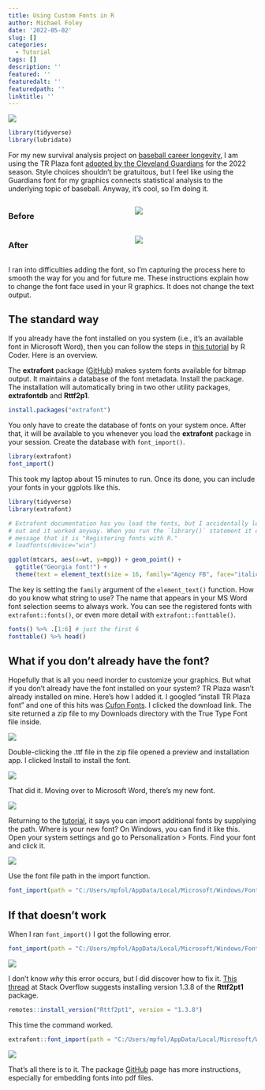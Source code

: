 ```yaml
---
title: Using Custom Fonts in R
author: Michael Foley
date: '2022-05-02'
slug: []
categories:
  - Tutorial
tags: []
description: ''
featured: ''
featuredalt: ''
featuredpath: ''
linktitle: ''
---
```


![](https://mpfoley73.netlify.app/post/2022-05-02-using-custom-fonts-in-r/images/Screenshot 2022-05-20 041959.png)

```r
library(tidyverse)
library(lubridate)
```

For my new survival analysis project on [baseball career longevity](https://mpfoley73.github.io/baseball-survival/), I am using the TR Plaza font [adopted by the Cleveland Guardians](https://www.cleveland.com/entertainment/2022/04/cleveland-guardians-adopt-refreshed-design-look-to-go-with-new-name.html) for the 2022 season. Style choices shouldn't be gratuitous, but I feel like using the Guardians font for my graphics connects statistical analysis to the underlying topic of baseball. Anyway, it's cool, so I'm doing it.


:::: {style="display: grid; grid-template-columns: 1fr 1fr; grid-column-gap: 10px;"}

::: {}
### Before

![](./images/plot_before.png)
:::

::: {}
### After

![](./images/plot_after.png)
:::

::::

I ran into difficulties adding the font, so I'm capturing the process here to smooth the way for you and for future me. These instructions explain how to change the font face used in your R graphics. It does not change the text output.

## The standard way

If you already have the font installed on you system (i.e., it's an available font in Microsoft Word), then you can follow the steps in [this tutorial](https://r-coder.com/custom-fonts-r/) by R Coder. Here is an overview.

The **extrafont** package ([GitHub](https://github.com/wch/extrafont)) makes system fonts available for bitmap output. It maintains a database of the font metadata. Install the package. The installation will automatically bring in two other utility packages, **extrafontdb** and **Rttf2p1**.

```r
install.packages("extrafont")
```

You only have to create the database of fonts on your system once. After that, it will be available to you whenever you load the **extrafont** package in your session. Create the database with `font_import()`.

```r
library(extrafont)
font_import()
```

This took my laptop about 15 minutes to run. Once its done, you can include your fonts in your ggplots like this.

```r
library(tidyverse)
library(extrafont)

# Extrafont documentation has you load the fonts, but I accidentally left this
# out and it worked anyway. When you run the `library()` statement it outputs a
# message that it is "Registering fonts with R."
# loadfonts(device="win")

ggplot(mtcars, aes(x=wt, y=mpg)) + geom_point() +
  ggtitle("Georgia font!") +
  theme(text = element_text(size = 16, family="Agency FB", face="italic"))
```

The key is setting the `family` argument of the `element_text()` function. How do you know what string to use? The name that appears in your MS Word font selection seems to always work. You can see the registered fonts with `extrafont::fonts()`, or even more detail with `extrafont::fonttable()`.

```r
fonts() %>% .[1:6] # just the first 6
fonttable() %>% head()
```

## What if you don't already have the font?

Hopefully that is all you need inorder to customize your graphics. But what if you don't already have the font installed on your system? TR Plaza wasn't already installed on mine. Here's how I added it. I googled "install TR Plaza font" and one of this hits was [Cufon Fonts](https://www.cufonfonts.com/font/tr-plaza). I clicked the download link. The site returned a zip file to my Downloads directory with the True Type Font file inside.

![](./images/Screenshot 2022-05-02 052504.png)

Double-clicking the .ttf file in the zip file opened a preview and installation app. I clicked Install to install the font.

![](./images/Screenshot 2022-05-02 052658.png)

That did it. Moving over to Microsoft Word, there's my new font.

![](./images/Screenshot 2022-05-02 052941.png)

Returning to the [tutorial](https://r-coder.com/custom-fonts-r/), it says you can import additional fonts by supplying the  path. Where is your new font? On Windows, you can find it like this. Open your system settings and go to Personalization > Fonts. Find your font and click it. 

![](./images/Screenshot 2022-05-04 054135.png)

Use the font file path in the import function.

```r
font_import(path = "C:/Users/mpfol/AppData/Local/Microsoft/Windows/Fonts")
```

## If that doesn't work

When I ran `font_import()` I got the following error.

```r
font_import(path = "C:/Users/mpfol/AppData/Local/Microsoft/Windows/Fonts")
```

![](./images/Screenshot 2022-05-02 045826.png)

I don't know _why_ this error occurs, but I did discover how to fix it. [This thread](https://stackoverflow.com/questions/71572537/downloading-fonts-in-r-no-fontname-skipping) at Stack Overflow suggests installing version 1.3.8 of the **Rttf2pt1** package.

```r
remotes::install_version("Rttf2pt1", version = "1.3.8")
```

This time the command worked.

```r
extrafont::font_import(path = "C:/Users/mpfol/AppData/Local/Microsoft/Windows/Fonts")
```

![](./images/Screenshot 2022-05-02 051508.png)

That's all there is to it. The package [GitHub](https://github.com/wch/extrafont) page has more instructions, especially for embedding fonts into pdf files.
